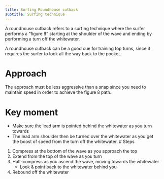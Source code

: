 ```yaml
---
title: Surfing Roundhouse cutback
subtitle: Surfing technique
---
```



A roundhouse cutback refers to a surfing technique where the surfer performs a "figure 8" starting at the shoulder of the wave and ending by performing a turn off the whitewater.


A roundhouse cutback can be a good cue for training top turns, since it requires the surfer to look all the way back to the pocket.

# Approach

The approach must be less aggressive than a snap since you need to maintain speed in order to achieve the figure 8 path.


# Key moment

- Make sure the lead arm is pointed behind the whitewater as you turn towards
- The lead arm shoulder then be turned over the whitewater as you get the boost of speed from the turn off the whitewater.
# Steps



1. Compress at the bottom of the wave as you approach the top
1. Extend from the top of the wave as you turn
1. Half-compress as you ascend the wave, moving towards the whitewater
    - Look & point back to the whitewater behind you
1. Rebound off the whitewater

